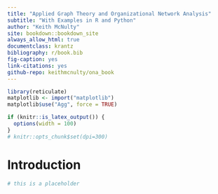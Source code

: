 ```yaml
--- 
title: "Applied Graph Theory and Organizational Network Analysis"
subtitle: "With Examples in R and Python"
author: "Keith McNulty"
site: bookdown::bookdown_site
always_allow_html: true
documentclass: krantz
bibliography: r/book.bib
fig-caption: yes
link-citations: yes
github-repo: keithmcnulty/ona_book
---
```



```r
library(reticulate)
matplotlib <- import("matplotlib")
matplotlib$use("Agg", force = TRUE)

if (knitr::is_latex_output()) {
  options(width = 100)
}
# knitr::opts_chunk$set(dpi=300)

```

# Introduction {-}


```r
# this is a placeholder
```



